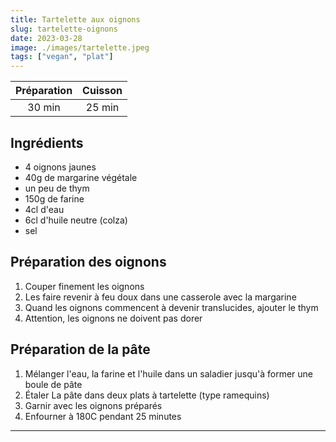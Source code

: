 ```yaml
---
title: Tartelette aux oignons
slug: tartelette-oignons
date: 2023-03-28
image: ./images/tartelette.jpeg
tags: ["vegan", "plat"]
---
```


| Préparation | Cuisson |
| :-: | :-: |
| 30 min | 25 min |

## Ingrédients
- <ListItem>4 oignons jaunes</ListItem>
- <ListItem>40g de margarine végétale</ListItem>
- <ListItem>un peu de thym</ListItem>
- <ListItem>150g de farine</ListItem>
- <ListItem>4cl d'eau</ListItem>
- <ListItem>6cl d'huile neutre (colza)</ListItem>
- <ListItem>sel</ListItem>

## Préparation des oignons

1. Couper finement les oignons
2. Les faire revenir à feu doux dans une casserole avec la margarine
3. Quand les oignons commencent à devenir translucides, ajouter le thym
4. Attention, les oignons ne doivent pas dorer

## Préparation de la pâte

1. Mélanger l'eau, la farine et l'huile dans un saladier jusqu'à former une boule de pâte
2. Étaler La pâte dans deux plats à tartelette (type ramequins)
3. Garnir avec les oignons préparés
4. Enfourner à 180C pendant 25 minutes

---
